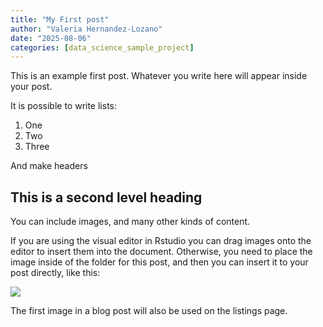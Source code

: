 ```yaml
---
title: "My First post"
author: "Valeria Hernandez-Lozano"
date: "2025-08-06"
categories: [data_science_sample_project]
---
```


This is an example first post. Whatever you write here will appear inside your post.

It is possible to write lists:

1.  One
2.  Two
3.  Three

And make headers

## This is a second level heading

You can include images, and many other kinds of content.

If you are using the visual editor in Rstudio you can drag images onto the editor to insert them into the document. Otherwise, you need to place the image inside of the folder for this post, and then you can insert it to your post directly, like this:

![](thumbnail.jpg)

The first image in a blog post will also be used on the listings page.
